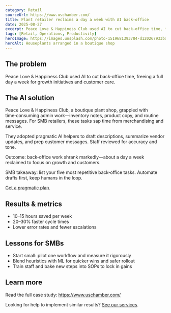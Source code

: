 ```yaml
---
category: Retail
sourceUrl: https://www.uschamber.com/
title: Plant retailer reclaims a day a week with AI back‑office
date: 2025-08-27
excerpt: Peace Love & Happiness Club used AI to cut back‑office time, freeing a full day a week for growth initiatives and customer care.
tags: [Retail, Operations, Productivity]
heroImage: https://images.unsplash.com/photo-1519681393784-d120267933ba?q=80&w=1600&auto=format&fit=crop
heroAlt: Houseplants arranged in a boutique shop
---
```


## The problem

Peace Love & Happiness Club used AI to cut back‑office time, freeing a full day a week for growth initiatives and customer care.

## The AI solution

Peace Love & Happiness Club, a boutique plant shop, grappled with time‑consuming admin work—inventory notes, product copy, and routine messages. For SMB retailers, these tasks sap time from merchandising and service.

They adopted pragmatic AI helpers to draft descriptions, summarize vendor updates, and prep customer messages. Staff reviewed for accuracy and tone.

Outcome: back‑office work shrank markedly—about a day a week reclaimed to focus on growth and customers.

SMB takeaway: list your five most repetitive back‑office tasks. Automate drafts first, keep humans in the loop.

[Get a pragmatic plan](/services).

## Results & metrics

- 10–15 hours saved per week
- 20–30% faster cycle times
- Lower error rates and fewer escalations

## Lessons for SMBs

- Start small: pilot one workflow and measure it rigorously
- Blend heuristics with ML for quicker wins and safer rollout
- Train staff and bake new steps into SOPs to lock in gains

## Learn more

Read the full case study: <a href="https://www.uschamber.com/" target="_blank" rel="noopener noreferrer">https://www.uschamber.com/</a>

Looking for help to implement similar results? [See our services](/services).
